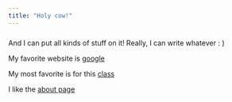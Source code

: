 ```yaml
---
title: "Holy cow!"
---
```


### 

And I can put all kinds of stuff on it! Really, I can write whatever : )

My favorite website is [google](http://www.google.com)

My most favorite is for this [class](http://jeffgoldsmith.com/DSI/index.html)

I like the [about page](about.html)


